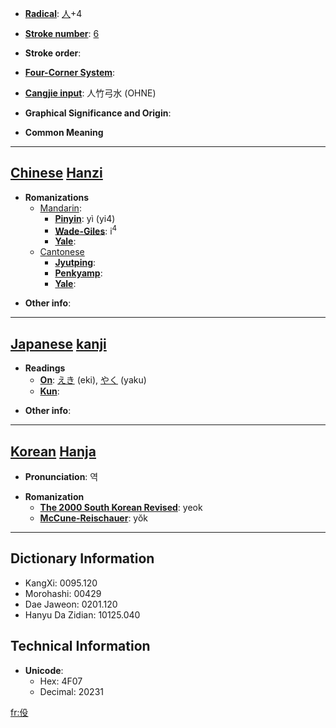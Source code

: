 * '''[[Wiktionary:Chinese radical index| Radical]]''': [[Wiktionary:Chinese radical index 人|人]]+4

* '''[[Wiktionary:Chinese total strokes index|Stroke number]]''': [[Wiktionary:Chinese total strokes index 6|6]]

* '''Stroke order''': 

* '''[[Wiktionary:Chinese four corner index|Four-Corner System]]''': 

* '''[[Wiktionary:Chinese Cangjie index|Cangjie input]]''': 人竹弓水 (OHNE)

* '''Graphical Significance and Origin''': 

* '''Common Meaning'''

----

== [[Chinese]] [[Hanzi]] ==

* '''Romanizations'''
** [[Mandarin]]:
*** '''[[Pinyin]]''': yì (yi4)
*** '''[[Wade-Giles]]''': i<sup>4</sup>
*** '''[[Yale]]''': 
**[[Cantonese]]
***'''[[Jyutping]]''':
***'''[[Penkyamp]]''': 
***'''[[Yale]]''': 

* '''Other info''': 

----

== [[Japanese]] [[kanji]] ==

* '''Readings'''
** '''[[On]]''': [[えき]] (eki), [[やく]] (yaku)
** '''[[Kun]]''': 

* '''Other info''':  

----

== [[Korean]] [[Hanja]] ==

* '''Pronunciation''': 역

* '''Romanization'''
** '''[[The 2000 South Korean Revised Romanization|The 2000 South Korean Revised]]''': yeok
** '''[[McCune-Reischauer]]''': yŏk

----

== Dictionary Information ==

* KangXi: 0095.120
* Morohashi: 00429
* Dae Jaweon: 0201.120
* Hanyu Da Zidian: 10125.040

== Technical Information ==

* '''Unicode''':
** Hex: 4F07
** Decimal: 20231

[[fr:伇]]